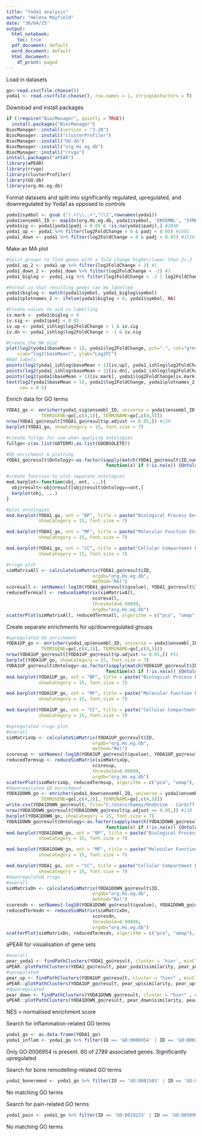 ---
title: "Yoda1 analysis"
author: "Helena Mayfield"
date: "30/04/25"
output:
  html_notebook: 
    toc: true
  pdf_document: default
  word_document: default
  html_document:
    df_print: paged
---

Load in datasets

```{r}
go<-read.csv(file.choose())
yoda1 <- read.csv(file.choose(), row.names = 1, stringsAsFactors = T)
```

Download and install packages

```{r}
if (!require("BiocManager", quietly = TRUE))
  install.packages("BiocManager")
BiocManager::install(version = "3.20")
BiocManager::install("clusterProfiler")
BiocManager::install("GO.db")
BiocManager::install("org.Hs.eg.db")
BiocManager::install("rrvgo")
install.packages("aPEAR")
library(aPEAR)
library(rrvgo)
library(clusterProfiler)
library(GO.db)
library(org.Hs.eg.db)
```

Format datasets and split into significantly regulated, upregulated, and downregulated by Yoda1 as opposed to controls

```{r}
yoda1$symbol <- gsub ("(.+)\\..+","\\1",rownames(yoda1))
yoda1$ensembl_ID <- mapIds(org.Hs.eg.db, yoda1$symbol, 'ENSEMBL', 'SYMBOL')
yoda1sig <- yoda1[yoda1$padj < 0.05 & !is.na(yoda1$padj),] #2848
yoda1_up <- yoda1 %>% filter(log2FoldChange > 0 & padj < 0.05) #1601
yoda1_down <- yoda1 %>% filter(log2FoldChange < 0 & padj < 0.05) #1519
```

Make an MA plot

```{r}
#Split groups to find genes with a fold change higher/lower than 2/-2
yoda1_up_2 <- yoda1_up %>% filter(log2FoldChange > 2) #1
yoda1_down_2 <- yoda1_down %>% filter(log2FoldChange < -2) #3
yoda1_biglog <- yoda1_sig %>% filter(log2FoldChange < -2 | log2FoldChange > 2)

#Format so that resulting genes can be labelled
yoda1$biglog <- match(yoda1$symbol, yoda1_biglog$symbol)
yoda1$plotnames_2 <- ifelse(yoda1$biglog > 0, yoda1$symbol, NA)

#Create values to aid in labelling
iv.mark <- yoda1$biglog > 0
iv.sig <- yoda1$padj < 0.05 
iv.up <- yoda1_ishlog$log2FoldChange > 1 & iv.sig
iv.dn <- yoda1_ishlog$log2FoldChange < -1 & iv.sig

#Create the MA plot
plot(log2(yoda1$baseMean + 1), yoda1$log2FoldChange, pch=".", col="grey",
    xlab="log2(baseMean)", ylab="Log2FC")
#Add labels
points(log2(yoda1_ishlog$baseMean + 1)[iv.up], yoda1_ishlog$log2FoldChange[iv.up], col="forestgreen", pch=20)
points(log2(yoda1_ishlog$baseMean + 1)[iv.dn], yoda1_ishlog$log2FoldChange[iv.dn], col="steelblue", pch=20)
points(log2(yoda1$baseMean + 1)[iv.mark], yoda1$log2FoldChange[iv.mark], col=rgb(1,0.2,0.5,1), pch=20, cex = 2)
text(log2(yoda1$baseMean + 1), yoda1$log2FoldChange, yoda1$plotnames_2, adj = c(0,0),
     cex = 0.5)
```

Enrich data for GO terms

```{r}
YODA1_go <- enricher(yoda1_sig$ensembl_ID, universe = yoda1$ensembl_ID, 
             TERM2GENE=go[,c(4,1)], TERM2NAME=go[,c(4,5)])
nrow(YODA1_go@result[YODA1_go@result$p.adjust <= 0.05,]) #139
barplot(YODA1_go, showCategory = 15, font.size = 7)

#create fullgo for use when applying ontologies
fullgo<-c(as.list(GOTERM),as.list(GOOBSOLETE))

#GO enrichment & plotting
YODA1_go@result$Ontology<-as.factor(sapply(match(YODA1_go@result$ID,names(fullgo)), 
                                     function(x) if (!is.na(x)) {Ontology(fullgo[[x]])} else {NA}))

#create function to plot separate ontologies
mod.barplot<-function(obj, ont, ...){
  obj@result<-obj@result[obj@result$Ontology==ont,]
  barplot(obj, ...)
}

#plot ontologies
mod.barplot(YODA1_go, ont = "BP", title = paste("Biological Process Enrichment"), 
            showCategory = 15, font.size = 7)

mod.barplot(YODA1_go, ont = "MF", title = paste("Molecular Function Enrichment"), 
            showCategory = 15, font.size = 7)

mod.barplot(YODA1_go, ont = "CC", title = paste("Cellular Compartment Enrichment"), 
            showCategory = 15, font.size = 7)

#rrvgo plot
simMatrixAll <- calculateSimMatrix(YODA1_go@result$ID,
                                orgdb="org.Hs.eg.db",
                                method="Rel")
scoresall <- setNames(-log10(YODA1_go@result$qvalue), YODA1_go@result$ID)
reducedTermsall <- reduceSimMatrix(simMatrixAll,
                                scoresall,
                                threshold=0.99999,
                                orgdb="org.Hs.eg.db")
scatterPlot(simMatrixAll, reducedTermsall, algorithm = c("pca", "umap"), onlyParents = FALSE, size = "score", addLabel = TRUE, labelSize = 2)
```

Create separate enrichments for up/downregulated groups

```{r}
#upregulated GO enrichment
YODA1UP_go <- enricher(yoda1_up$ensembl_ID, universe = yoda1$ensembl_ID, 
             TERM2GENE=go[,c(4,1)], TERM2NAME=go[,c(4,5)])
nrow(YODA1UP_go@result[YODA1UP_go@result$p.adjust <= 0.05,]) #51
barplot(YODA1UP_go, showCategory = 15, font.size = 7)
YODA1UP_go@result$Ontology<-as.factor(sapply(match(YODA1UP_go@result$ID,names(fullgo)), 
                                     function(x) if (!is.na(x)) {Ontology(fullgo[[x]])} else {NA}))
mod.barplot(YODA1UP_go, ont = "BP", title = paste("Biological Process Enrichment"), 
            showCategory = 15, font.size = 7)

mod.barplot(YODA1UP_go, ont = "MF", title = paste("Molecular Function Enrichment"), 
            showCategory = 15, font.size = 7)

mod.barplot(YODA1UP_go, ont = "CC", title = paste("Cellular Compartment Enrichment"),
            showCategory = 15, font.size = 7)

#upregulated rrvgo plot
#overall
simMatrixUp <- calculateSimMatrix(YODA1UP_go@result$ID,
                                orgdb="org.Hs.eg.db",
                                method="Rel")
scoresup <- setNames(-log10(YODA1UP_go@result$qvalue), YODA1UP_go@result$ID)
reducedTermsup <- reduceSimMatrix(simMatrixUp,
                                scoresup,
                                threshold=0.99999,
                                orgdb="org.Hs.eg.db")
scatterPlot(simMatrixUp, reducedTermsup, algorithm = c("pca", "umap"), onlyParents = FALSE, size = "score", addLabel = TRUE, labelSize = 3.8)
#downregulated GO enrichment
YODA1DOWN_go <- enricher(yoda1_down$ensembl_ID, universe = yoda1$ensembl_ID, 
             TERM2GENE=go[,c(4,1)], TERM2NAME=go[,c(4,5)])
write.csv(YODA1DOWN_go@result, file="C:/Users/hamay/OneDrive - Cardiff University/R Stuff/spreadsheets/yoda1downgo.csv")
nrow(YODA1DOWN_go@result[YODA1DOWN_go@result$p.adjust <= 0.05,]) #130
barplot(YODA1DOWN_go, showCategory = 15, font.size = 7)
YODA1DOWN_go@result$Ontology<-as.factor(sapply(match(YODA1DOWN_go@result$ID,names(fullgo)), 
                                     function(x) if (!is.na(x)) {Ontology(fullgo[[x]])} else {NA}))
mod.barplot(YODA1DOWN_go, ont = "BP", title = paste("Biological Process Enrichment"),
            showCategory = 15, font.size = 7)

mod.barplot(YODA1DOWN_go, ont = "MF", title = paste("Molecular Function Enrichment"),
            showCategory = 15, font.size = 7)

mod.barplot(YODA1_go, ont = "CC", title = paste("Cellular Compartment Enrichment"), 
            showCategory = 15, font.size = 7)
#downregulated rrvgo
#overall
simMatrixDn <- calculateSimMatrix(YODA1DOWN_go@result$ID,
                                orgdb="org.Hs.eg.db",
                                method="Rel")
scoresdn <- setNames(-log10(YODA1DOWN_go@result$qvalue), YODA1DOWN_go@result$ID)
reducedTermsdn <- reduceSimMatrix(simMatrixDn,
                                scoresdn,
                                threshold=0.99999,
                                orgdb="org.Hs.eg.db")
scatterPlot(simMatrixDn, reducedTermsdn, algorithm = c("pca", "umap"), onlyParents = FALSE, size = "score", addLabel = TRUE, labelSize = 3.8)
```

aPEAR for visualisation of gene sets

```{r}
#overall
pear_yoda1 <- findPathClusters(YODA1_go@result, cluster = 'hier', minClusterSize = 10)
aPEAR::plotPathClusters(YODA1_go@result, pear_yoda1$similarity, pear_yoda1$clusters)
#upregulated
pear_up <- findPathClusters(YODA1UP_go@result, cluster = "hier" , minClusterSize = 15)
aPEAR::plotPathClusters(YODA1UP_go@result, pear_up$similarity, pear_up$clusters)
#downregulated
pear_down <- findPathClusters(YODA1DOWN_go@result, cluster = "hier" , minClusterSize = 12)
aPEAR::plotPathClusters(YODA1DOWN_go@result, pear_down$similarity, pear_down$clusters)
```
NES = normalised enrichment score

Search for inflammation-related GO terms

```{r}
yoda1_go <- as.data.frame(YODA1_go)
yoda1_inflam <- yoda1_go %>% filter(ID == 'GO:0006954' | ID == 'GO:0002526' | ID == 'GO:0002544')
```
Only GO:0006954 is present. 60 of 2789 associated genes. Significantly upregulated

Search for bone remodelling-related GO terms
```{r}
yoda1_boneremod <- yoda1_go %>% filter(ID == 'GO:0001503' | ID == 'GO:0045779' | ID == 'GO:0045780' | ID == 'GO:0045453' | ID == 'GO:0030500' | ID == 'GO:0030501' | ID == 'GO:0030278' | ID == 'GO:0030279' | ID == 'GO:0043932' | ID == 'GO:0046849')
```
No matching GO terms

Search for pain-related GO terms
```{r}
yoda1_pain <- yoda1_go %>% filter(ID == 'GO:0019233' | ID == 'GO:0050966' | ID == 'GO:0048265' | ID == 'GO:1904057' | ID == 'GO:1904058' | ID == 'GO:0062149' | ID == 'GO:0051930' | ID == 'GO:0035255' | ID == 'GO:0035235' | ID == 'GO:0014047' | ID == 'GO:0005314' | ID == 'GO:0031798' | ID == 'GO:0031799' | ID == 'GO:0031800' | ID == 'GO:0031802')
```
No matching GO terms